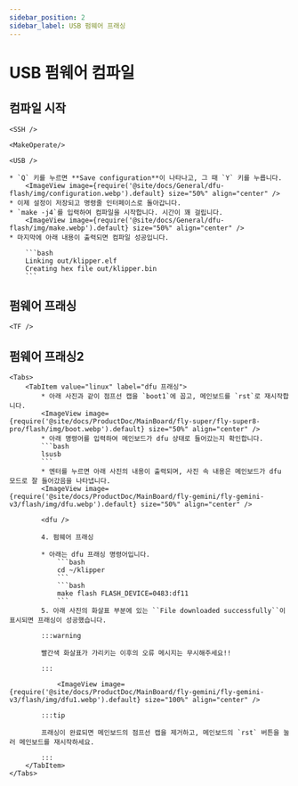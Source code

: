 ```yaml
---
sidebar_position: 2
sidebar_label: USB 펌웨어 프래싱
---
```




# USB 펌웨어 컴파일

## 컴파일 시작

    <SSH />

    <MakeOperate/>

    <USB />

    * `Q` 키를 누르면 **Save configuration**이 나타나고, 그 때 `Y` 키를 누릅니다.
        <ImageView image={require('@site/docs/General/dfu-flash/img/configuration.webp').default} size="50%" align="center" />
    * 이제 설정이 저장되고 명령줄 인터페이스로 돌아갑니다.
    * `make -j4`를 입력하여 컴파일을 시작합니다. 시간이 꽤 걸립니다.
        <ImageView image={require('@site/docs/General/dfu-flash/img/make.webp').default} size="50%" align="center" />
    * 마지막에 아래 내용이 출력되면 컴파일 성공입니다.

        ```bash
        Linking out/klipper.elf
        Creating hex file out/klipper.bin
        ```


## 펌웨어 프래싱
    
    <TF />

## 펌웨어 프래싱2
    <Tabs>
        <TabItem value="linux" label="dfu 프래싱">
            * 아래 사진과 같이 점프선 캡을 `boot1`에 꼽고, 메인보드를 `rst`로 재시작합니다.
            <ImageView image={require('@site/docs/ProductDoc/MainBoard/fly-super/fly-super8-pro/flash/img/boot.webp').default} size="50%" align="center" />
            * 아래 명령어를 입력하여 메인보드가 dfu 상태로 들어갔는지 확인합니다.
            ```bash
            lsusb
            ```
            * 엔터를 누르면 아래 사진의 내용이 출력되며, 사진 속 내용은 메인보드가 dfu 모드로 잘 들어갔음을 나타냅니다.
            <ImageView image={require('@site/docs/ProductDoc/MainBoard/fly-gemini/fly-gemini-v3/flash/img/dfu.webp').default} size="50%" align="center" />
           
            <dfu />

            4. 펌웨어 프래싱

            * 아래는 dfu 프래싱 명령어입니다.
                ```bash
                cd ~/klipper
                ```
                ```bash
                make flash FLASH_DEVICE=0483:df11
                ```
            5. 아래 사진의 화살표 부분에 있는 ``File downloaded successfully``이 표시되면 프래싱이 성공했습니다.

            :::warning

            빨간색 화살표가 가리키는 이후의 오류 메시지는 무시해주세요!!

            :::

                <ImageView image={require('@site/docs/ProductDoc/MainBoard/fly-gemini/fly-gemini-v3/flash/img/dfu1.webp').default} size="100%" align="center" />

            :::tip

            프래싱이 완료되면 메인보드의 점프선 캡을 제거하고, 메인보드의 `rst` 버튼을 눌러 메인보드를 재시작하세요.

            :::
        </TabItem>
    </Tabs>
